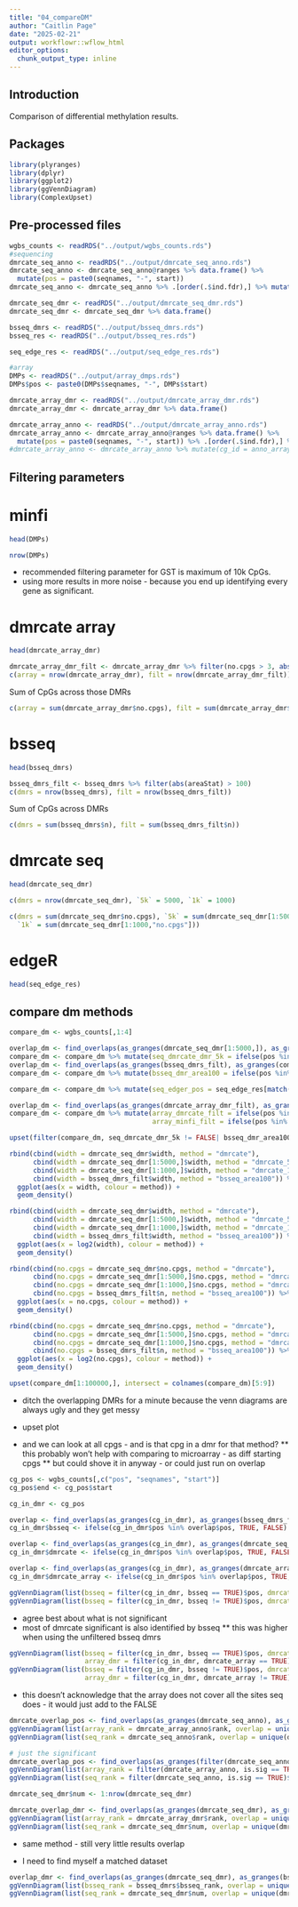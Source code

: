 ```yaml
---
title: "04_compareDM"
author: "Caitlin Page"
date: "2025-02-21"
output: workflowr::wflow_html
editor_options:
  chunk_output_type: inline
---
```


## Introduction
Comparison of differential methylation results.


## Packages

```r
library(plyranges)
library(dplyr)
library(ggplot2)
library(ggVennDiagram)
library(ComplexUpset)
```


## Pre-processed files
```r
wgbs_counts <- readRDS("../output/wgbs_counts.rds")
#sequencing
dmrcate_seq_anno <- readRDS("../output/dmrcate_seq_anno.rds")
dmrcate_seq_anno <- dmrcate_seq_anno@ranges %>% data.frame() %>%
  mutate(pos = paste0(seqnames, "-", start))
dmrcate_seq_anno <- dmrcate_seq_anno %>% .[order(.$ind.fdr),] %>% mutate(rank = 1:n())

dmrcate_seq_dmr <- readRDS("../output/dmrcate_seq_dmr.rds")
dmrcate_seq_dmr <- dmrcate_seq_dmr %>% data.frame()

bsseq_dmrs <- readRDS("../output/bsseq_dmrs.rds") 
bsseq_res <- readRDS("../output/bsseq_res.rds")

seq_edge_res <- readRDS("../output/seq_edge_res.rds")

#array
DMPs <- readRDS("../output/array_dmps.rds") 
DMPs$pos <- paste0(DMPs$seqnames, "-", DMPs$start)

dmrcate_array_dmr <- readRDS("../output/dmrcate_array_dmr.rds")
dmrcate_array_dmr <- dmrcate_array_dmr %>% data.frame()

dmrcate_array_anno <- readRDS("../output/dmrcate_array_anno.rds")
dmrcate_array_anno <- dmrcate_array_anno@ranges %>% data.frame() %>%
  mutate(pos = paste0(seqnames, "-", start)) %>% .[order(.$ind.fdr),] %>% mutate(rank = 1:n())
#dmrcate_array_anno <- dmrcate_array_anno %>% mutate(cg_id = anno_array[match(.$pos, anno_array$position), "Name"])
```


## Filtering parameters

# minfi
```r
head(DMPs)
```
```r
nrow(DMPs)
```
* recommended filtering parameter for GST is maximum of 10k CpGs.
* using more results in more noise - because you end up identifying every gene as significant.

# dmrcate array
```r
head(dmrcate_array_dmr)
```

```r
dmrcate_array_dmr_filt <- dmrcate_array_dmr %>% filter(no.cpgs > 3, abs(meandiff) > 0.1)
c(array = nrow(dmrcate_array_dmr), filt = nrow(dmrcate_array_dmr_filt))
```

Sum of CpGs across those DMRs
```r
c(array = sum(dmrcate_array_dmr$no.cpgs), filt = sum(dmrcate_array_dmr$no.cpgs))
```

# bsseq
```r
head(bsseq_dmrs)
```

```r
bsseq_dmrs_filt <- bsseq_dmrs %>% filter(abs(areaStat) > 100)
c(dmrs = nrow(bsseq_dmrs), filt = nrow(bsseq_dmrs_filt))
```

Sum of CpGs across DMRs
```r
c(dmrs = sum(bsseq_dmrs$n), filt = sum(bsseq_dmrs_filt$n))
```


# dmrcate seq
```r
head(dmrcate_seq_dmr)
```

```r
c(dmrs = nrow(dmrcate_seq_dmr), `5k` = 5000, `1k` = 1000)
```
```r
c(dmrs = sum(dmrcate_seq_dmr$no.cpgs), `5k` = sum(dmrcate_seq_dmr[1:5000,"no.cpgs"]), 
  `1k` = sum(dmrcate_seq_dmr[1:1000,"no.cpgs"]))
```


# edgeR
```r
head(seq_edge_res)
```



## compare dm methods

```r
compare_dm <- wgbs_counts[,1:4]
```

```r
overlap_dm <- find_overlaps(as_granges(dmrcate_seq_dmr[1:5000,]), as_granges(compare_dm)) %>% data.frame()
compare_dm <- compare_dm %>% mutate(seq_dmrcate_dmr_5k = ifelse(pos %in% overlap_dm$pos, TRUE, FALSE))
overlap_dm <- find_overlaps(as_granges(bsseq_dmrs_filt), as_granges(compare_dm)) %>% data.frame()
compare_dm <- compare_dm %>% mutate(bsseq_dmr_area100 = ifelse(pos %in% overlap_dm$pos, TRUE, FALSE))

compare_dm <- compare_dm %>% mutate(seq_edger_pos = seq_edge_res[match(.$pos, rownames(seq_edge_res)), "signif.05"])

overlap_dm <- find_overlaps(as_granges(dmrcate_array_dmr_filt), as_granges(compare_dm)) %>% data.frame()
compare_dm <- compare_dm %>% mutate(array_dmrcate_filt = ifelse(pos %in% overlap_dm$pos, TRUE, FALSE),
                                    array_minfi_filt = ifelse(pos %in% DMPs[1:10000,]$pos, TRUE, FALSE))
```


```r
upset(filter(compare_dm, seq_dmrcate_dmr_5k != FALSE| bsseq_dmr_area100 != FALSE| seq_edger_pos != FALSE| array_dmrcate_filt != FALSE| array_minfi_filt != FALSE), intersect = colnames(compare_dm)[5:9])
```
```r
rbind(cbind(width = dmrcate_seq_dmr$width, method = "dmrcate"),
      cbind(width = dmrcate_seq_dmr[1:5000,]$width, method = "dmrcate_5k"),
      cbind(width = dmrcate_seq_dmr[1:1000,]$width, method = "dmrcate_1k"),
      cbind(width = bsseq_dmrs_filt$width, method = "bsseq_area100")) %>% data.frame() %>% mutate(width = as.double(width)) %>%
  ggplot(aes(x = width, colour = method)) +
  geom_density()

rbind(cbind(width = dmrcate_seq_dmr$width, method = "dmrcate"),
      cbind(width = dmrcate_seq_dmr[1:5000,]$width, method = "dmrcate_5k"),
      cbind(width = dmrcate_seq_dmr[1:1000,]$width, method = "dmrcate_1k"),
      cbind(width = bsseq_dmrs_filt$width, method = "bsseq_area100")) %>% data.frame() %>% mutate(width = as.double(width)) %>%
  ggplot(aes(x = log2(width), colour = method)) +
  geom_density()
```

```r
rbind(cbind(no.cpgs = dmrcate_seq_dmr$no.cpgs, method = "dmrcate"),
      cbind(no.cpgs = dmrcate_seq_dmr[1:5000,]$no.cpgs, method = "dmrcate_5k"),
      cbind(no.cpgs = dmrcate_seq_dmr[1:1000,]$no.cpgs, method = "dmrcate_1k"),
      cbind(no.cpgs = bsseq_dmrs_filt$n, method = "bsseq_area100")) %>% data.frame() %>% mutate(no.cpgs = as.double(no.cpgs)) %>%
  ggplot(aes(x = no.cpgs, colour = method)) +
  geom_density()

rbind(cbind(no.cpgs = dmrcate_seq_dmr$no.cpgs, method = "dmrcate"),
      cbind(no.cpgs = dmrcate_seq_dmr[1:5000,]$no.cpgs, method = "dmrcate_5k"),
      cbind(no.cpgs = dmrcate_seq_dmr[1:1000,]$no.cpgs, method = "dmrcate_1k"),
      cbind(no.cpgs = bsseq_dmrs_filt$n, method = "bsseq_area100")) %>% data.frame() %>% mutate(no.cpgs = as.double(no.cpgs)) %>%
  ggplot(aes(x = log2(no.cpgs), colour = method)) +
  geom_density()
```



```r
upset(compare_dm[1:100000,], intersect = colnames(compare_dm)[5:9])
```



* ditch the overlapping DMRs for a minute because the venn diagrams are always ugly and they get messy

* upset plot
* and we can look at all cpgs - and is that cpg in a dmr for that method?
** this probably won't help with comparing to microarray - as diff starting cpgs
** but could shove it in anyway - or could just run on overlap

```r
cg_pos <- wgbs_counts[,c("pos", "seqnames", "start")]
cg_pos$end <- cg_pos$start
```
```r
cg_in_dmr <- cg_pos
```
```r
overlap <- find_overlaps(as_granges(cg_in_dmr), as_granges(bsseq_dmrs_filt)) %>% data.frame()
cg_in_dmr$bsseq <- ifelse(cg_in_dmr$pos %in% overlap$pos, TRUE, FALSE)

overlap <- find_overlaps(as_granges(cg_in_dmr), as_granges(dmrcate_seq_dmr)) %>% data.frame()
cg_in_dmr$dmrcate <- ifelse(cg_in_dmr$pos %in% overlap$pos, TRUE, FALSE)

overlap <- find_overlaps(as_granges(cg_in_dmr), as_granges(dmrcate_array_dmr)) %>% data.frame()
cg_in_dmr$dmrcate_array <- ifelse(cg_in_dmr$pos %in% overlap$pos, TRUE, FALSE)
```
```r
ggVennDiagram(list(bsseq = filter(cg_in_dmr, bsseq == TRUE)$pos, dmrcate = filter(cg_in_dmr, dmrcate == TRUE)$pos))
ggVennDiagram(list(bsseq = filter(cg_in_dmr, bsseq != TRUE)$pos, dmrcate = filter(cg_in_dmr, dmrcate != TRUE)$pos))
```
* agree best about what is not significant
* most of dmrcate significant is also identified by bsseq
** this was higher when using the unfiltered bsseq dmrs 

```r
ggVennDiagram(list(bsseq = filter(cg_in_dmr, bsseq == TRUE)$pos, dmrcate = filter(cg_in_dmr, dmrcate == TRUE)$pos, 
                   array_dmr = filter(cg_in_dmr, dmrcate_array == TRUE)$pos))
ggVennDiagram(list(bsseq = filter(cg_in_dmr, bsseq != TRUE)$pos, dmrcate = filter(cg_in_dmr, dmrcate != TRUE)$pos, 
                   array_dmr = filter(cg_in_dmr, dmrcate_array != TRUE)$pos))
```
* this doesn't acknowledge that the array does not cover all the sites seq does - it would just add to the FALSE




##################################################

```r
dmrcate_overlap_pos <- find_overlaps(as_granges(dmrcate_seq_anno), as_granges(dmrcate_array_anno), maxgap = 2) %>% data.frame()
ggVennDiagram(list(array_rank = dmrcate_array_anno$rank, overlap = unique(dmrcate_overlap_pos$rank.y)))
ggVennDiagram(list(seq_rank = dmrcate_seq_anno$rank, overlap = unique(dmrcate_overlap_pos$rank.x)))

# just the significant
dmrcate_overlap_pos <- find_overlaps(as_granges(filter(dmrcate_seq_anno, is.sig == TRUE)), as_granges(filter(dmrcate_array_anno, is.sig == TRUE)), maxgap = 2) %>% data.frame()
ggVennDiagram(list(array_rank = filter(dmrcate_array_anno, is.sig == TRUE)$rank, overlap = unique(dmrcate_overlap_pos$rank.y)))
ggVennDiagram(list(seq_rank = filter(dmrcate_seq_anno, is.sig == TRUE)$rank, overlap = unique(dmrcate_overlap_pos$rank.x)))
```



```r
dmrcate_seq_dmr$num <- 1:nrow(dmrcate_seq_dmr)
```

```r
dmrcate_overlap_dmr <- find_overlaps(as_granges(dmrcate_seq_dmr), as_granges(dmrcate_array_dmr)) %>% data.frame()
ggVennDiagram(list(array_rank = dmrcate_array_dmr$rank, overlap = unique(dmrcate_overlap_dmr$rank)))
ggVennDiagram(list(seq_rank = dmrcate_seq_dmr$num, overlap = unique(dmrcate_overlap_dmr$num)))
```

* same method - still very little results overlap

* I need to find myself a matched dataset


#########

```r
overlap_dmr <- find_overlaps(as_granges(dmrcate_seq_dmr), as_granges(bsseq_dmrs)) %>% data.frame()
ggVennDiagram(list(bsseq_rank = bsseq_dmrs$bsseq_rank, overlap = unique(overlap_dmr$bsseq_rank)))
ggVennDiagram(list(seq_rank = dmrcate_seq_dmr$num, overlap = unique(dmrcate_overlap_dmr$num)))
```

